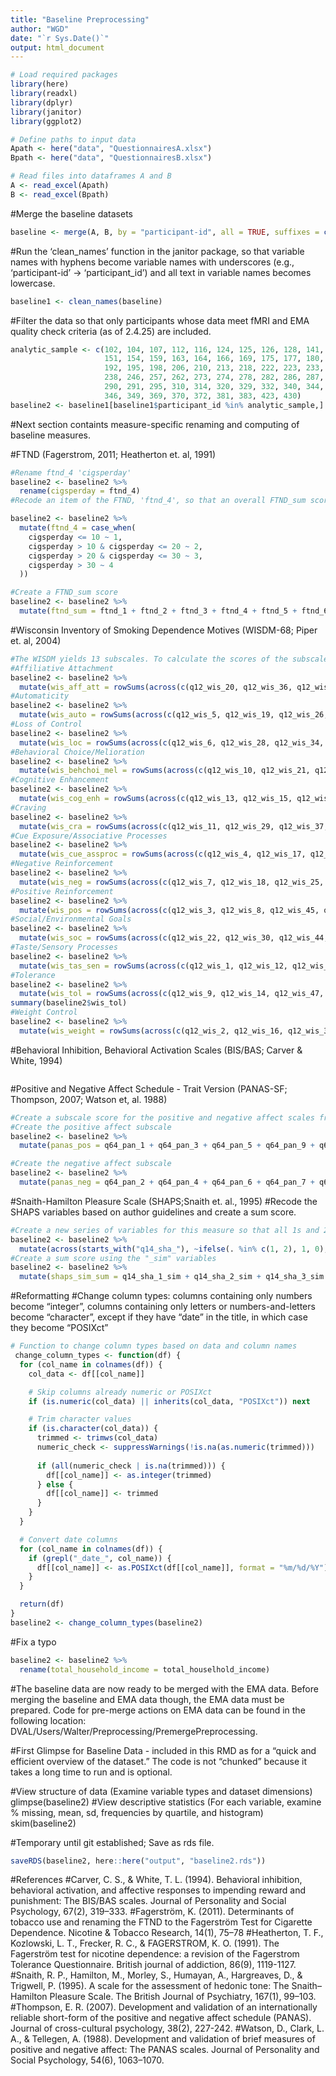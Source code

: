 ```yaml
---
title: "Baseline Preprocessing"
author: "WGD"
date: "`r Sys.Date()`"
output: html_document
---
```


```r
# Load required packages
library(here)
library(readxl)
library(dplyr)
library(janitor)
library(ggplot2)

# Define paths to input data
Apath <- here("data", "QuestionnairesA.xlsx")
Bpath <- here("data", "QuestionnairesB.xlsx")
```

```r
# Read files into dataframes A and B
A <- read_excel(Apath)
B <- read_excel(Bpath)
```

#Merge the baseline datasets
```r
baseline <- merge(A, B, by = "participant-id", all = TRUE, suffixes = c(".A", ".B"))
```

#Run the 'clean_names' function in the janitor package, so that variable names with hyphens become variable names with underscores (e.g., 'participant-id' -> 'participant_id') and all text in variable names becomes lowercase.
```r
baseline1 <- clean_names(baseline)
```
#Filter the data so that only participants whose data meet fMRI and EMA quality check criteria (as of 2.4.25) are included.
```r
analytic_sample <- c(102, 104, 107, 112, 116, 124, 125, 126, 128, 141,
                     151, 154, 159, 163, 164, 166, 169, 175, 177, 180,
                     192, 195, 198, 206, 210, 213, 218, 222, 223, 233,
                     238, 246, 257, 262, 273, 274, 278, 282, 286, 287,
                     290, 291, 295, 310, 314, 320, 329, 332, 340, 344,
                     346, 349, 369, 370, 372, 381, 383, 423, 430)
baseline2 <- baseline1[baseline1$participant_id %in% analytic_sample,]
```
#Next section containts measure-specific renaming and computing of baseline measures.

#FTND  (Fagerstrom, 2011; Heatherton et. al, 1991)
```r
#Rename ftnd_4 'cigsperday'
baseline2 <- baseline2 %>%
  rename(cigsperday = ftnd_4)
#Recode an item of the FTND, 'ftnd_4', so that an overall FTND_sum score can be calculated.

baseline2 <- baseline2 %>%
  mutate(ftnd_4 = case_when(
    cigsperday <= 10 ~ 1,
    cigsperday > 10 & cigsperday <= 20 ~ 2,
    cigsperday > 20 & cigsperday <= 30 ~ 3,
    cigsperday > 30 ~ 4
  ))

#Create a FTND_sum score
baseline2 <- baseline2 %>%
  mutate(ftnd_sum = ftnd_1 + ftnd_2 + ftnd_3 + ftnd_4 + ftnd_5 + ftnd_6)
```

#Wisconsin Inventory of Smoking Dependence Motives (WISDM-68; Piper et. al, 2004)
```r
#The WISDM yields 13 subscales. To calculate the scores of the subscales, take the mean of the items that load onto each subscale. The total scale score is the sum of all of the subscale scores. Below is the code for the creation of each of the 13 subscales.
#Affiliative Attachment
baseline2 <- baseline2 %>%
  mutate(wis_aff_att = rowSums(across(c(q12_wis_20, q12_wis_36, q12_wis_43, q12_wis_48, q12_wis_67)), na.rm = TRUE))
#Automaticity
baseline2 <- baseline2 %>%
  mutate(wis_auto = rowSums(across(c(q12_wis_5, q12_wis_19, q12_wis_26, q12_wis_41, q12_wis_55)), na.rm = TRUE))
#Loss of Control
baseline2 <- baseline2 %>%
  mutate(wis_loc = rowSums(across(c(q12_wis_6, q12_wis_28, q12_wis_34, q12_wis_62)), na.rm = TRUE))
#Behavioral Choice/Melioration
baseline2 <- baseline2 %>%
  mutate(wis_behchoi_mel = rowSums(across(c(q12_wis_10, q12_wis_21, q12_wis_35, q12_wis_38, q12_wis_46, q12_wis_49, q12_wis_68)), na.rm = TRUE))
#Cognitive Enhancement
baseline2 <- baseline2 %>%
  mutate(wis_cog_enh = rowSums(across(c(q12_wis_13, q12_wis_15, q12_wis_24, q12_wis_39, q12_wis_57)), na.rm = TRUE))
#Craving
baseline2 <- baseline2 %>%
  mutate(wis_cra = rowSums(across(c(q12_wis_11, q12_wis_29, q12_wis_37, q12_wis_50)), na.rm = TRUE))
#Cue Exposure/Associative Processes
baseline2 <- baseline2 %>%
  mutate(wis_cue_assproc = rowSums(across(c(q12_wis_4, q12_wis_17, q12_wis_23, q12_wis_40, q12_wis_42, q12_wis_51, q12_wis_59)), na.rm = TRUE))
#Negative Reinforcement
baseline2 <- baseline2 %>%
  mutate(wis_neg = rowSums(across(c(q12_wis_7, q12_wis_18, q12_wis_25, q12_wis_32, q12_wis_58, q12_wis_65)), na.rm = TRUE))
#Positive Reinforcement
baseline2 <- baseline2 %>%
  mutate(wis_pos = rowSums(across(c(q12_wis_3, q12_wis_8, q12_wis_45, q12_wis_60, q12_wis_64)), na.rm = TRUE))
#Social/Environmental Goals
baseline2 <- baseline2 %>%
  mutate(wis_soc = rowSums(across(c(q12_wis_22, q12_wis_30, q12_wis_44, q12_wis_52)), na.rm = TRUE))
#Taste/Sensory Processes
baseline2 <- baseline2 %>%
  mutate(wis_tas_sen = rowSums(across(c(q12_wis_1, q12_wis_12, q12_wis_27, q12_wis_33, q12_wis_53, q12_wis_66)), na.rm = TRUE))
#Tolerance
baseline2 <- baseline2 %>%
  mutate(wis_tol = rowSums(across(c(q12_wis_9, q12_wis_14, q12_wis_47, q12_wis_54, q12_wis_63)), na.rm = TRUE))
summary(baseline2$wis_tol)
#Weight Control
baseline2 <- baseline2 %>%
  mutate(wis_weight = rowSums(across(c(q12_wis_2, q12_wis_16, q12_wis_31, q12_wis_56, q12_wis_61)), na.rm = TRUE))
```

#Behavioral Inhibition, Behavioral Activation Scales (BIS/BAS; Carver & White, 1994)
```r

```




#Positive and Negative Affect Schedule - Trait Version (PANAS-SF; Thompson, 2007; Watson et, al. 1988)
```r
#Create a subscale score for the positive and negative affect scales from the Positive and Negative Affect Schedule.
#Create the positive affect subscale
baseline2 <- baseline2 %>%
  mutate(panas_pos = q64_pan_1 + q64_pan_3 + q64_pan_5 + q64_pan_9 + q64_pan_10 + q64_pan_12 + q64_pan_14 + q64_pan_16 + q64_pan_17 + q64_pan_19)

#Create the negative affect subscale
baseline2 <- baseline2 %>%
  mutate(panas_neg = q64_pan_2 + q64_pan_4 + q64_pan_6 + q64_pan_7 + q64_pan_8 + q64_pan_11 + q64_pan_13 + q64_pan_15 + q64_pan_18 + q64_pan_20)
```

#Snaith-Hamilton Pleasure Scale (SHAPS;Snaith et. al., 1995)
#Recode the SHAPS variables based on author guidelines and create a sum score.
```r
#Create a new series of variables for this measure so that all 1s and 2s become 1 and all 3s and 4s become 0s. The new variables have the suffix "_sim", which is an abbreviation for "simple", because the authors refer to this system as the "simple scoring system"
baseline2 <- baseline2 %>%
  mutate(across(starts_with("q14_sha_"), ~ifelse(. %in% c(1, 2), 1, 0), .names = "{.col}_sim"))
#Create a sum score using the "_sim" variables
baseline2 <- baseline2 %>%
  mutate(shaps_sim_sum = q14_sha_1_sim + q14_sha_2_sim + q14_sha_3_sim + q14_sha_4_sim + q14_sha_5_sim + q14_sha_6_sim + q14_sha_7_sim + q14_sha_8_sim + q14_sha_9_sim + q14_sha_10_sim + q14_sha_11_sim + q14_sha_12_sim + q14_sha_13_sim + q14_sha_14_sim)
```

#Reformatting
#Change column types: columns containing only numbers become "integer", columns containing only letters or numbers-and-letters become "character", except if they have "date" in the title, in which case they become "POSIXct"
```r
# Function to change column types based on data and column names
 change_column_types <- function(df) {
  for (col_name in colnames(df)) {
    col_data <- df[[col_name]]

    # Skip columns already numeric or POSIXct
    if (is.numeric(col_data) || inherits(col_data, "POSIXct")) next

    # Trim character values
    if (is.character(col_data)) {
      trimmed <- trimws(col_data)
      numeric_check <- suppressWarnings(!is.na(as.numeric(trimmed)))
      
      if (all(numeric_check | is.na(trimmed))) {
        df[[col_name]] <- as.integer(trimmed)
      } else {
        df[[col_name]] <- trimmed
      }
    }
  }

  # Convert date columns
  for (col_name in colnames(df)) {
    if (grepl("_date_", col_name)) {
      df[[col_name]] <- as.POSIXct(df[[col_name]], format = "%m/%d/%Y")
    }
  }

  return(df)
}
baseline2 <- change_column_types(baseline2)
```

#Fix a typo
```r
baseline2 <- baseline2 %>%
  rename(total_household_income = total_houselhold_income)
```

#The baseline data are now ready to be merged with the EMA data. Before merging the baseline and EMA data though, the EMA data must be prepared. Code for pre-merge actions on EMA data can be found in the following location: DVAL/Users/Walter/Preprocessing/PremergePreprocessing.

#First Glimpse for Baseline Data - included in this RMD as for a "quick and efficient overview of the dataset." The code is not "chunked" because it takes a long time to run and is optional.

#View structure of data (Examine variable types and dataset dimensions)
glimpse(baseline2)
#View descriptive statistics (For each variable, examine % missing, mean, sd, frequencies by quartile, and histogram)
skim(baseline2)

#Temporary until git established; Save as rds file.
```r
saveRDS(baseline2, here::here("output", "baseline2.rds"))
```

#References
#Carver, C. S., & White, T. L. (1994). Behavioral inhibition, behavioral activation, and affective responses to impending reward and punishment: The BIS/BAS scales. Journal of Personality and Social Psychology, 67(2), 319–333.
#Fagerström, K. (2011). Determinants of tobacco use and renaming the FTND to the Fagerström Test for Cigarette Dependence. Nicotine & Tobacco Research, 14(1), 75–78
#Heatherton, T. F., Kozlowski, L. T., Frecker, R. C., & FAGERSTROM, K. O. (1991). The Fagerström test for nicotine dependence: a revision of the Fagerstrom Tolerance Questionnaire. British journal of addiction, 86(9), 1119-1127.
#Snaith, R. P., Hamilton, M., Morley, S., Humayan, A., Hargreaves, D., & Trigwell, P. (1995). A scale for the assessment of hedonic tone: The Snaith–Hamilton Pleasure Scale. The British Journal of Psychiatry, 167(1), 99–103.
#Thompson, E. R. (2007). Development and validation of an internationally reliable short-form of the positive and negative affect schedule (PANAS). Journal of cross-cultural psychology, 38(2), 227-242.
#Watson, D., Clark, L. A., & Tellegen, A. (1988). Development and validation of brief measures of positive and negative affect: The PANAS scales. Journal of Personality and Social Psychology, 54(6), 1063–1070.